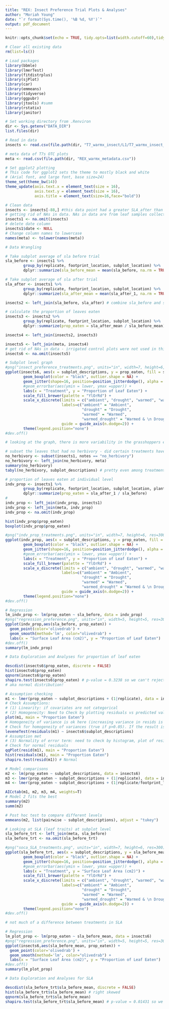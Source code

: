 ```yaml
---
title: "REX: Insect Preference Trial Plots & Analyses"
author: "Moriah Young"
date: "`r format(Sys.time(), '%B %d, %Y')`"
output: pdf_document
---
```


```r
knitr::opts_chunk$set(echo = TRUE, tidy.opts=list(width.cutoff=60),tidy=TRUE)
```

```r
# Clear all existing data
rm(list=ls())

# Load packages
library(bbmle)
library(lmerTest)
library(fitdistrplus)
library(sjPlot)
library(car)
library(emmeans)
library(tidyverse)
library(ggpubr)
library(jtools) #summ 
library(rstatix)
library(janitor)

# Set working directory from .Renviron
dir <- Sys.getenv("DATA_DIR")
list.files(dir)

# Read in data
insects <- read.csv(file.path(dir, "T7_warmx_insect/L1/T7_warmx_insect_preference_2021_L1.csv"))

# meta data of T7s OTC plots
meta <- read.csv(file.path(dir, "REX_warmx_metadata.csv"))

# Set ggplot2 plotting
# This code for ggplot2 sets the theme to mostly black and white 
# (Arial font, and large font, base size=24)
theme_set(theme_bw(14))
theme_update(axis.text.x = element_text(size = 16),
             axis.text.y = element_text(size = 16),
             axis.title = element_text(size=16,face="bold"))
```

```r
# Clean data 
insects <- insects[-88,] #this data point had a greater SLA_after than it's SLA_before even though it had some herbivory, so deleting
# getting rid of NAs in data. NAs in data are from leaf samples collected for CN analyses and not used in the trials
insects1 <- na.omit(insects) 
# delete date column
insects1$date <- NULL
# Change column names to lowercase
names(meta) <- tolower(names(meta))

```

```r
# Data Wrangling

# Take subplot average of sla before trial
sla_before <- insects1 %>%
        group_by(replicate, footprint_location, subplot_location) %>%
        dplyr::summarize(sla_before_mean = mean(sla_before, na.rm = TRUE))

# Take subplot average of sla after trial
sla_after <- insects1 %>%
        group_by(replicate, footprint_location, subplot_location) %>%
        dplyr::summarize(sla_after_mean = mean(sla_after_1, na.rm = TRUE))

insects2 <- left_join(sla_before, sla_after) # combine sla_before and sla_after into one dataframe

# calculate the proportion of leaves eaten
insects3 <- insects2 %>% 
        group_by(replicate, footprint_location, subplot_location) %>%
        dplyr::summarize(prop_eaten = sla_after_mean / sla_before_mean)

insects4 <- left_join(insects2, insects3)

insects5 <- left_join(meta, insects4)
# get rid of NAs in data - irrigated control plots were not used in this experiment
insects6 <- na.omit(insects5)
```

```r
# Subplot level graph
#png("insect_preference_treatments.png", units="in", width=7, height=6, res=300)
ggplot(insects6, aes(x = subplot_descriptions, y = prop_eaten, fill = subplot_descriptions)) +
        geom_boxplot(color = "black", outlier.shape = NA) +
        geom_jitter(shape=16, position=position_jitterdodge(), alpha = 0.6) +
        #geom_errorbar(aes(ymin = lower, ymax =upper)) +
        labs(x = "Treatment", y = "Proportion of Leaf Eaten") +
        scale_fill_brewer(palette = "YlOrRd") +
        scale_x_discrete(limits = c("ambient", "drought", "warmed", "warmed_drought"),
                         labels=c("ambient" = "Ambient",
                                  "drought" = "Drought",
                                  "warmed" = "Warmed",
                                  "warmed_drought" = "Warmed & \n Drought"),
                         guide = guide_axis(n.dodge=2)) +
        theme(legend.position="none")
#dev.off()

# looking at the graph, there is more variability in the grasshoppers eating of ambient leaves and less so going from ambient to warmed + drought leaves. 
```

```r
# subset the leaves that had no herbivory - did certain treatments have more no herbivory on it's leaves?
no_herbivory <- subset(insects1, notes == "no_herbivory")
no_herbivory <- left_join(no_herbivory, meta)
summary(no_herbivory)
tabyl(no_herbivory, subplot_descriptions) # pretty even among treatments
```

```r
# proportion of leaves eaten at individual level
indv_prop <- insects1 %>% 
        group_by(replicate, footprint_location, subplot_location, plant_number) %>%
        dplyr::summarize(prop_eaten = sla_after_1 / sla_before)
# 
indv_prop <- left_join(indv_prop, insects1)
indv_prop <- left_join(meta, indv_prop)
indv_prop <- na.omit(indv_prop)

hist(indv_prop$prop_eaten)
boxplot(indv_prop$prop_eaten)

#png("indv_prop_treatments.png", units="in", width=7, height=6, res=300)
ggplot(indv_prop, aes(x = subplot_descriptions, y = prop_eaten, fill = subplot_descriptions)) +
        geom_boxplot(color = "black", outlier.shape = NA) +
        geom_jitter(shape=16, position=position_jitterdodge(), alpha = 0.6) +
        #geom_errorbar(aes(ymin = lower, ymax =upper)) +
        labs(x = "Treatment", y = "Proportion of Leaf Eaten") +
        scale_fill_brewer(palette = "YlOrRd") +
        scale_x_discrete(limits = c("ambient", "drought", "warmed", "warmed_drought"),
                         labels=c("ambient" = "Ambient",
                                  "drought" = "Drought",
                                  "warmed" = "Warmed",
                                  "warmed_drought" = "Warmed & \n Drought"),
                         guide = guide_axis(n.dodge=2)) +
        theme(legend.position="none")
#dev.off()

# Regression
lm_indv_prop <- lm(prop_eaten ~ sla_before, data = indv_prop)
#png("regression_preference.png", units="in", width=5, height=5, res=300)
ggplot(indv_prop,aes(sla_before, prop_eaten)) +
  geom_point(color='olivedrab') + 
  geom_smooth(method='lm', color="olivedrab") +
  labs(x = "Surface Leaf Area (cm2)", y = "Proportion of Leaf Eaten")
#dev.off()
summary(lm_indv_prop)
```


```r
# Data Exploration and Analyses for proportion of leaf eaten

descdist(insects6$prop_eaten, discrete = FALSE)
hist(insects6$prop_eaten)
qqnorm(insects6$prop_eaten)
shapiro.test(insects6$prop_eaten) # p-value = 0.3238 so we can't reject the null hypothesis that the data is normal
# aka normal distribution!

```
```r
# Assumption checking
m1 <- lmer(prop_eaten ~ subplot_descriptions + (1|replicate), data = insects6, REML=FALSE)
# Check Assumptions:
# (1) Linearity: if covariates are not categorical
# (2) Homogeneity: Need to Check by plotting residuals vs predicted values.
plot(m1, main = "Proportion Eaten")
# Homogeneity of variance is ok here (increasing variance in resids is not increasing with fitted values)
# Check for homogeneity of variances (true if p>0.05). If the result is not significant, the assumption of equal variances (homoscedasticity) is met (no significant difference between the group variances).
leveneTest(residuals(m1) ~ insects6$subplot_descriptions)
# Assumption met
# (3) Normality of error term: need to check by histogram, plot of residuals, could do Kolmogorov-Smirnov test.
# Check for normal residuals
qqPlot(resid(m1), main = "Proportion Eaten")
hist(residuals(m1), main = "Proportion Eaten")
shapiro.test(resid(m1)) # Normal

# Model comparisons
m2 <- lm(prop_eaten ~ subplot_descriptions, data = insects6)
m3 <- lmer(prop_eaten ~ subplot_descriptions + (1|replicate), data = insects6, REML=F)
m4 <- lmer(prop_eaten ~ subplot_descriptions + (1|replicate/footprint_location), data = insects6, REML=FALSE)

AICctab(m1, m2, m3, m4, weights=T)
# Model 2 fits the best
summary(m2)
summ(m2)

# Post hoc test to compare different levels
emmeans(m2, list(pairwise ~ subplot_descriptions), adjust = "tukey")

```

```r
# Looking at SLA (leaf traits) at subplot level
sla_before_trt <- left_join(meta, sla_before)
sla_before_trt <- na.omit(sla_before_trt)

#png("soca_SLA_treatments.png", units="in", width=7, height=6, res=300)
ggplot(sla_before_trt, aes(x = subplot_descriptions, y = sla_before_mean, fill = subplot_descriptions)) +
        geom_boxplot(color = "black", outlier.shape = NA) +
        geom_jitter(shape=16, position=position_jitterdodge(), alpha = 0.6) +
        #geom_errorbar(aes(ymin = lower, ymax =upper)) +
        labs(x = "Treatment", y = "Surface Leaf Area (cm2)") +
        scale_fill_brewer(palette = "YlOrRd") +
        scale_x_discrete(limits = c("ambient", "drought", "warmed", "warmed_drought"),
                         labels=c("ambient" = "Ambient",
                                  "drought" = "Drought",
                                  "warmed" = "Warmed",
                                  "warmed_drought" = "Warmed & \n Drought"),
                         guide = guide_axis(n.dodge=2)) +
        theme(legend.position="none")
#dev.off()

# not much of a difference between treatments in SLA
```
```r
# Regression
lm_plot_prop <- lm(prop_eaten ~ sla_before_mean, data = insects6)
#png("regression_preference.png", units="in", width=5, height=5, res=300)
ggplot(insects6,aes(sla_before_mean, prop_eaten)) +
  geom_point(color='olivedrab') + 
  geom_smooth(method='lm', color="olivedrab") +
  labs(x = "Surface Leaf Area (cm2)", y = "Proportion of Leaf Eaten")
#dev.off()
summary(lm_plot_prop)
```

```r
# Data Exploration and Analyses for SLA

descdist(sla_before_trt$sla_before_mean, discrete = FALSE)
hist(sla_before_trt$sla_before_mean) # right skewed
qqnorm(sla_before_trt$sla_before_mean)
shapiro.test(sla_before_trt$sla_before_mean) # p-value = 0.01431 so we reject the null hypothesis that the data is normal aka not a normal distribution

```

